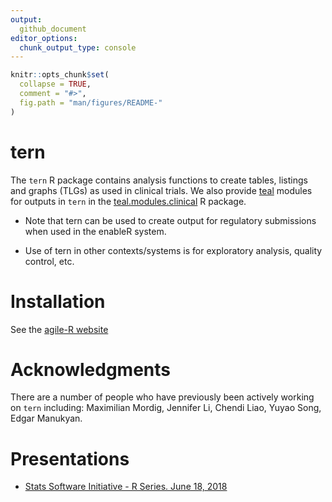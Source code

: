 ```yaml
---
output: 
  github_document
editor_options: 
  chunk_output_type: console
---
```


<!-- README.md is generated from README.Rmd. Please edit that file --> 

```r
knitr::opts_chunk$set(
  collapse = TRUE,
  comment = "#>",
  fig.path = "man/figures/README-"
)
```

# tern

The `tern` R package contains analysis functions to create tables, listings and graphs (TLGs) as used in clinical trials. We also provide [teal](https://github.roche.com/NEST/teal) modules for outputs in `tern` in the [teal.modules.clinical](https://github.roche.com/NEST/teal.modules.clinical) R package.

* Note that tern can be used to create output for regulatory submissions when used in the enableR system. 
  
* Use of tern in other contexts/systems is for exploratory analysis, quality control, etc.


# Installation 

See the [agile-R website](https://go.roche.com/agile-R)

# Acknowledgments

There are a number of people who have previously been actively working on `tern` including: Maximilian Mordig, Jennifer Li, Chendi Liao, Yuyao Song, Edgar Manukyan.

# Presentations

* [Stats Software Initiative - R Series. June 18, 2018](https://docs.google.com/presentation/d/1OB7MMt3YKzfMJ-gXcGpcRqM8tjbMZWqeEki164L38i4/edit?usp=sharing)

[ghs]: http://pages.github.roche.com/NEST/tern
